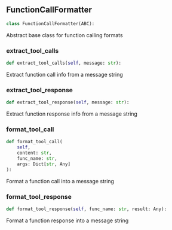 <a id="camel.messages.conversion.sharegpt.function_call_formatter"></a>

<a id="camel.messages.conversion.sharegpt.function_call_formatter.FunctionCallFormatter"></a>

## FunctionCallFormatter

```python
class FunctionCallFormatter(ABC):
```

Abstract base class for function calling formats

<a id="camel.messages.conversion.sharegpt.function_call_formatter.FunctionCallFormatter.extract_tool_calls"></a>

### extract_tool_calls

```python
def extract_tool_calls(self, message: str):
```

Extract function call info from a message string

<a id="camel.messages.conversion.sharegpt.function_call_formatter.FunctionCallFormatter.extract_tool_response"></a>

### extract_tool_response

```python
def extract_tool_response(self, message: str):
```

Extract function response info from a message string

<a id="camel.messages.conversion.sharegpt.function_call_formatter.FunctionCallFormatter.format_tool_call"></a>

### format_tool_call

```python
def format_tool_call(
    self,
    content: str,
    func_name: str,
    args: Dict[str, Any]
):
```

Format a function call into a message string

<a id="camel.messages.conversion.sharegpt.function_call_formatter.FunctionCallFormatter.format_tool_response"></a>

### format_tool_response

```python
def format_tool_response(self, func_name: str, result: Any):
```

Format a function response into a message string
